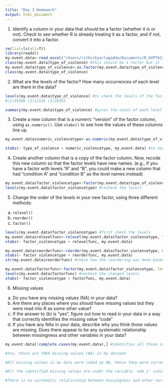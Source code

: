 ```yaml
---
title: "Day 3 Homework"
output: html_document
---
```


1. Identify a column in your data that *should* be a factor (whether it is or not). Check to see whether R is already treating it as a factor, and if not, convert it into a factor.

```r
rm(list=ls(all=T))
library(readxl)
my.event.data<-read_excel("/Users/rithvikyarlagadda/Documents/R_GVPT622/PSYC798/my_R_homework/day3/event_data.xlsx")[,c("year","type_of_violence","conflict_name","dyad_name","where_coordinates", "country","best","adm_1")]
class(my.event.data$type_of_violence) #this should be a factor but it is treated as a numeric
my.event.data$type_of_violence<-as.factor(my.event.data$type_of_violence) #convert into a factor and assign it to a different variable
class(my.event.data$type_of_violence)

```

2. What are the levels of the factor? How many occurrences of each level are there in the data?
   
```r
levels(my.event.data$type_of_violence) #to check the levels of the factor variable
#(1)95300 (2)11526 (3)28355

summary(my.event.data$type_of_violence) #gives the count of each level

```

3. Create a new column that is a numeric "version" of the factor column, using `as.numeric()`. Use `xtabs()` to see how the values of these columns line up.

```r
my.event.data$numeric_violencetype<-as.numeric(my.event.data$type_of_violence) #converting into a numeric type and assigning into a different column

xtabs(~ type_of_violence + numeric_violencetype, my.event.data) #to see the count of values of each of these two columns in the dataset. 

```

4. Create another column that is a copy of the factor column. Now, recode this new column so that the factor levels have new names. 
  (e.g., if you have a factor with levels "A" and "B", you could make a new column that had "condition A" and "condition B" as the level names instead)

```r
my.event.data$factor_violencetype<-factor(my.event.data$type_of_violence, levels = c(1,2,3), labels = c("state-based conflict", "non-state conflict", "one-sided violence"))
levels(my.event.data$factor_violencetype) #recheck the levels 
```

5. Change the order of the levels in your new factor, using three different methods:
  a. `relevel()`
  b. `reorder()`
  c. `factor()`

```r
levels(my.event.data$factor_violencetype) #first check the levels
my.event.data$relevelfunc<-relevel(my.event.data$factor_violencetype, "non-state conflict") #using relevel function
xtabs(~ factor_violencetype + relevelfunc, my.event.data)

my.event.data$reorderfunc<-reorder(my.event.data$factor_violencetype, my.event.data$best) #reordering the levels based on the numeric variable 'best' that indicates the fatalities for each event in the data
xtabs(~ factor_violencetype + reorderfunc, my.event.data) 
str(my.event.data$reorderfunc) #check how the reordering was done based on the (increasing) values of means for each level

my.event.data$factorfunc<-factor(my.event.data$factor_violencetype, levels = c("one-sided violence", "state-based conflict", "non-state conflict")) #changin the order of levels using factor function
levels(my.event.data$factorfunc) #recheck the changed levels
xtabs(~ factor_violencetype + factorfunc, my.event.data) 

```

6. Missing values
  a. Do you have any missing values (NA) in your data?
  b. Are there any places where you *should* have missing values but they were read into R as some other value?
  c. If the answer to (b) is "yes", figure out how to read in your data in a way that correctly identifies the missing value "code"
  d. If you have any NAs in your data, describe why you think those values are missing. Does there appear to be any systematic relationship between missingness and other variables in your data?

```r
my.event.data[!complete.cases(my.event.data),] #identifies all those incomplete or missing cases in my dataset

#Yes, there are 7060 missing values (NA) in my dataset

#All missing values in my data were coded as NA, hence they were correctly read into R as missing values

#All the identified missing values are under the variable 'adm_1' indicating the location (province level) of each event in the dataset. Since the data is coded from news sources, it may be often the case that we may not have the exact location for some events in the dataset.This includes either the case where the news article does not specify any location for that event or the case where it specified an ambiguous location such as the border between any two provinces in a country. 

#There is no systematic relationship between missingness and other variable in my dataset, except that NA's are mostly obtained when there is a lack of information on locations or some ambiguity involved in their specification. This can be identified from the 'where_cordinates' variable. 
```

